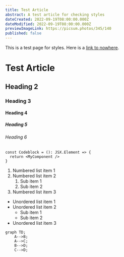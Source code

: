 ```yaml
---
title: Test Article
abstract: A test article for checking styles
dateCreated: 2022-09-19T08:00:00.000Z
dateModified: 2022-09-19T08:00:00.000Z
previewImageLink: https://picsum.photos/345/140
published: false
---
```


This is a test page for styles. Here is a [link to nowhere](https://www.imdb.com/title/tt0119809/).

# Test Article

## Heading 2

### Heading 3

#### Heading 4

##### Heading 5

###### Heading 6

```tsx
const Codeblock = (): JSX.Element => {
  return <MyComponent />
}
```

1. Numbered list item 1
2. Numbered list item 2
   1. Sub item 1
   2. Sub item 2
3. Numbered list item 3

- Unordered list item 1
- Unordered list item 2
   - Sub item 1
   - Sub item 2
- Unordered list item 3

```mermaid
graph TD;
    A-->B;
    A-->C;
    B-->D;
    C-->D;
```

<TestComponent />
